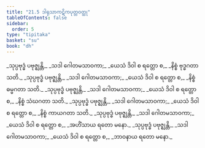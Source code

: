 ```yaml
---
title: "21.5 ဒါရုသာကဋိကပုတ္တဝတ္ထု"
tableOfContents: false
sidebar:
  order: 5
type: "tipitaka"
basket: "su"
book: "dh"
---
```



<DynamicBreadcrumb />

<Division number="296" book="dh">

<Paragraph number="319" type="verses" book="dh">
_သုပ္ပဗုဒ္ဓံ ပဗုဇ္ဈန္တိ,_  
_သဒါ ဂေါတမသာဝကာ;_  
_ယေသံ ဒိဝါ စ ရတ္တော စ,_  
_နိစ္စံ ဗုဒ္ဓဂတာ သတိ._  

</Paragraph>

</Division>
<Division number="297" book="dh">

<Paragraph number="320" type="verses" book="dh">
_သုပ္ပဗုဒ္ဓံ ပဗုဇ္ဈန္တိ,_  
_သဒါ ဂေါတမသာဝကာ;_  
_ယေသံ ဒိဝါ စ ရတ္တော စ,_  
_နိစ္စံ ဓမ္မဂတာ သတိ._  

</Paragraph>

</Division>
<Division number="298" book="dh">

<Paragraph number="321" type="verses" book="dh">
_သုပ္ပဗုဒ္ဓံ ပဗုဇ္ဈန္တိ,_  
_သဒါ ဂေါတမသာဝကာ;_  
_ယေသံ ဒိဝါ စ ရတ္တော စ,_  
_နိစ္စံ သံဃဂတာ သတိ._  

</Paragraph>

</Division>
<Division number="299" book="dh">

<Paragraph number="322" type="verses" book="dh">
_သုပ္ပဗုဒ္ဓံ ပဗုဇ္ဈန္တိ,_  
_သဒါ ဂေါတမသာဝကာ;_  
_ယေသံ ဒိဝါ စ ရတ္တော စ,_  
_နိစ္စံ ကာယဂတာ သတိ._  

</Paragraph>

</Division>
<Division number="300" book="dh">

<Paragraph number="323" type="verses" book="dh">
_သုပ္ပဗုဒ္ဓံ ပဗုဇ္ဈန္တိ,_  
_သဒါ ဂေါတမသာဝကာ;_  
_ယေသံ ဒိဝါ စ ရတ္တော စ,_  
_အဟိံသာယ ရတော မနော._  

</Paragraph>

</Division>
<Division number="301" book="dh">

<Paragraph number="324" type="verses" book="dh">
_သုပ္ပဗုဒ္ဓံ ပဗုဇ္ဈန္တိ,_  
_သဒါ ဂေါတမသာဝကာ;_  
_ယေသံ ဒိဝါ စ ရတ္တော စ,_  
_ဘာဝနာယ ရတော မနော._
</Paragraph>
</Division>